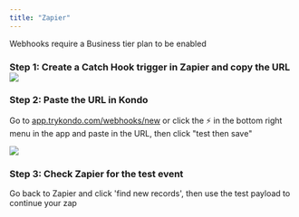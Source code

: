 ```yaml
---
title: "Zapier"
---
```


<Info>
  Webhooks require a Business tier plan to be enabled
</Info>

### Step 1: Create a Catch Hook trigger in Zapier and copy the URL![](/CleanShot2025-03-03at18.59.33.png)

###

### Step 2: Paste the URL in Kondo

Go to [app.trykondo.com/webhooks/new](https://app.trykondo.com/webhooks/new) or click the ⚡ in the bottom right menu in the app and paste in the URL, then click "test then save"

![](/CleanShot2025-03-04at18.13.39.png)

### Step 3: Check Zapier for the test event

Go back to Zapier and click 'find new records', then use the test payload to continue your zap